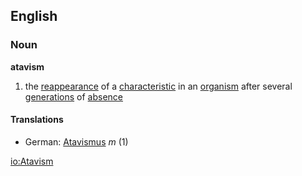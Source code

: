 ==English==
===Noun===
'''atavism'''
# the [[reappearance]] of a [[characteristic]] in an [[organism]] after several [[generation]]s of [[absence]]
====Translations====
*German: [[Atavismus]] ''m'' (1)

[[io:Atavism]]